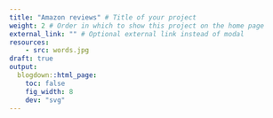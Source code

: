 ```yaml
---
title: "Amazon reviews" # Title of your project
weight: 2 # Order in which to show this project on the home page
external_link: "" # Optional external link instead of modal
resources:
    - src: words.jpg
draft: true
output: 
  blogdown::html_page:
    toc: false
    fig_width: 8
    dev: "svg"
---
```

